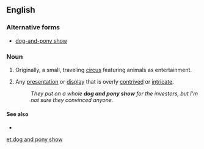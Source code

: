 ==English==

===Alternative forms===
* [[dog-and-pony show]]

===Noun===
{{en-noun|head=[[dog]] [[and]] [[pony]] [[show]]}}

# Originally, a small, traveling [[circus]] featuring animals as entertainment.
# {{label|en|idiomatic}} Any [[presentation]] or [[display]] that is overly [[contrived]] or [[intricate]].
#: ''They put on a whole '''dog and pony show''' for the investors, but I'm not sure they convinced anyone.''

====See also====
* {{pedia}}

[[et:dog and pony show]]